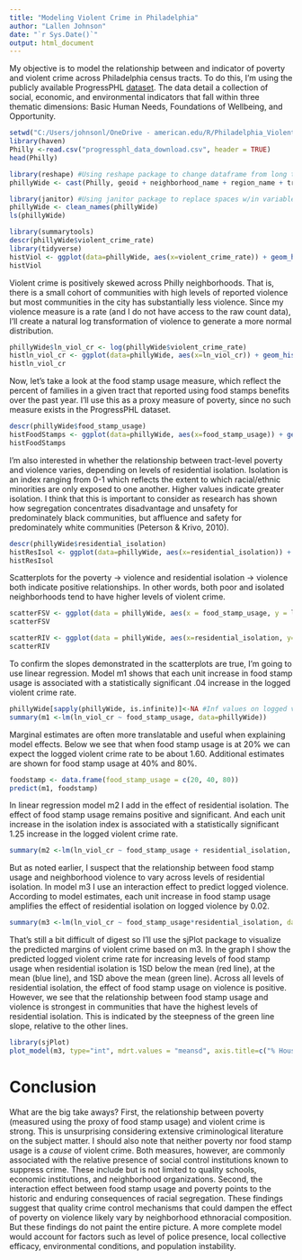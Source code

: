 ```yaml
---
title: "Modeling Violent Crime in Philadelphia"
author: "Lallen Johnson"
date: "`r Sys.Date()`"
output: html_document
---
```


My objective is to model the relationship between and indicator of poverty and violent crime across Philadelphia census tracts. To do this, I'm using the publicly available ProgressPHL [dataset](https://controller.phila.gov/philadelphia-audits/progressphl/#/). The data detail a collection of social, economic, and environmental indicators that fall within three thematic dimensions: Basic Human Needs, Foundations of Wellbeing, and Opportunity. 

```r
setwd("C:/Users/johnsonl/OneDrive - american.edu/R/Philadelphia_Violent_Crime")
library(haven)
Philly <-read.csv("progressphl_data_download.csv", header = TRUE)
head(Philly)
```

```r
library(reshape) #Using reshape package to change dataframe from long to wide format
phillyWide <- cast(Philly, geoid + neighborhood_name + region_name + tract_name ~ variable, value = "value")

library(janitor) #Using janitor package to replace spaces w/in variable names w/ underscores
phillyWide <- clean_names(phillyWide)
ls(phillyWide)
```

```r
library(summarytools)
descr(phillyWide$violent_crime_rate)
library(tidyverse)
histViol <- ggplot(data=phillyWide, aes(x=violent_crime_rate)) + geom_histogram(color="red", fill="white") + labs(x="Violent Crime Rate per 1,000", y="Count of Tracts")
histViol
```

Violent crime is positively skewed across Philly neighborhoods. That is, there is a small cohort of communities with high levels of reported violence but most communities in the city has substantially less violence. Since my violence measure is a rate (and I do not have access to the raw count data), I'll create a natural log transformation of violence to generate a more normal distribution. 

```r
phillyWide$ln_viol_cr <- log(phillyWide$violent_crime_rate)
histln_viol_cr <- ggplot(data=phillyWide, aes(x=ln_viol_cr)) + geom_histogram(color="black", fill="white") + labs(x="Logged Violent Crime Rate per 1,000", y="Count of Tracts")
histln_viol_cr
```

Now, let's take a look at the food stamp usage measure, which reflect the percent of families in a given tract that reported using food stamps benefits over the past year. I'll use this as a proxy measure of poverty, since no such measure exists in the ProgressPHL dataset.  
```r
descr(phillyWide$food_stamp_usage)
histFoodStamps <- ggplot(data=phillyWide, aes(x=food_stamp_usage)) + geom_histogram(color="blue", fill="white") + labs(x="% Households Reporting Food Stamp Usage", y="Count of Tracts")
histFoodStamps
```

I'm also interested in whether the relationship between tract-level poverty and violence varies, depending on levels of residential isolation. Isolation is an index ranging from 0-1 which reflects the extent to which racial/ethnic minorities are only exposed to one another. Higher values indicate greater isolation. I think that this is important to consider as research has shown how segregation concentrates disadvantage and unsafety for predominately black communities, but affluence and safety for predominately white communities (Peterson & Krivo, 2010). 
```r
descr(phillyWide$residential_isolation)
histResIsol <- ggplot(data=phillyWide, aes(x=residential_isolation)) + geom_histogram(color="black", fill="white") + labs(x="Residential Isolation Index")
histResIsol
```

Scatterplots for the poverty -> violence and residential isolation -> violence both indicate positive relationships. In other words, both poor and isolated neighborhoods tend to have higher levels of violent crime. 
```r
scatterFSV <- ggplot(data = phillyWide, aes(x = food_stamp_usage, y = ln_viol_cr, color=food_stamp_usage)) + geom_point(shape=16, size=4, alpha=.4) + geom_smooth(method = lm) + theme_minimal() + scale_color_gradient(low="#0091ff", high="#f0650e") + scale_alpha(range=c(.05, .5)) + labs(x = "% Households Reporting Food Stamp Usage", y = "Logged Violent Crime Rate per 1,000") + theme(legend.position="none")
scatterFSV

scatterRIV <- ggplot(data = phillyWide, aes(x=residential_isolation, y=ln_viol_cr)) + geom_point() + geom_smooth(method=lm) + labs(x="Residential Isolation Index", y="Logged Violent Crime Rate per 1,000")
scatterRIV
```

To confirm the slopes demonstrated in the scatterplots are true, I'm going to use linear regression. Model m1 shows that each unit increase in food stamp usage is associated with a statistically significant .04 increase in the logged violent crime rate.
```r
phillyWide[sapply(phillyWide, is.infinite)]<-NA #Inf values on logged violent crime rate would prevent linear model from running
summary(m1 <-lm(ln_viol_cr ~ food_stamp_usage, data=phillyWide))
```

Marginal estimates are often more translatable and useful when explaining model effects. Below we see that when food stamp usage is at 20% we can expect the logged violent crime rate to be about 1.60. Additional estimates are shown for food stamp usage at 40% and 80%.
```r
foodstamp <- data.frame(food_stamp_usage = c(20, 40, 80))
predict(m1, foodstamp)
```

In linear regression model m2 I add in the effect of residential isolation. The effect of food stamp usage remains positive and significant. And each unit increase in the isolation index is associated with a statistically significant 1.25 increase in the logged violent crime rate.
```r
summary(m2 <-lm(ln_viol_cr ~ food_stamp_usage + residential_isolation, data=phillyWide))
```

But as noted earlier, I suspect that the relationship between food stamp usage and neighborhood violence to vary across levels of residential isolation. In model m3 I use an interaction effect to predict logged violence. According to model estimates, each unit increase in food stamp usage amplifies the effect of residential isolation on logged violence by 0.02. 
```r
summary(m3 <-lm(ln_viol_cr ~ food_stamp_usage*residential_isolation, data=phillyWide))
```

That's still a bit difficult of digest so I'll use the sjPlot package to visualize the predicted margins of violent crime based on m3. In the graph I show the predicted logged violent crime rate for increasing levels of food stamp usage when residential isolation is 1SD below the mean (red line), at the mean (blue line), and 1SD above the mean (green line). Across all levels of residential isolation, the effect of food stamp usage on violence is positive. However, we see that the relationship between food stamp usage and violence is strongest in communities that have the highest levels of residential isolation. This is indicated by the steepness of the green line slope, relative to the other lines.   
```r
library(sjPlot)
plot_model(m3, type="int", mdrt.values = "meansd", axis.title=c("% Households Reporting Food Stamp Usage","Logged Violent Crime Rate per 1,000"), title="Predictive Margins of Violent Crime in Philadelphia Tracts", legend.title="Residential Isolation")
```

# Conclusion
What are the big take aways? First, the relationship between poverty (measured using the proxy of food stamp usage) and violent crime is strong. This is unsurprising considering extensive criminological literature on the subject matter. I should also note that neither poverty nor food stamp usage is a *cause* of violent crime. Both measures, however, are commonly associated with the relative presence of social control institutions known to suppress crime. These include but is not limited to quality schools, economic institutions, and neighborhood organizations. Second, the interaction effect between food stamp usage and poverty points to the historic and enduring consequences of racial segregation. These findings suggest that quality crime control mechanisms that could dampen the effect of poverty on violence likely vary by neighborhood ethnoracial composition. But these findings do not paint the entire picture. A more complete model would account for factors such as level of police presence, local collective efficacy, environmental conditions, and population instability.     